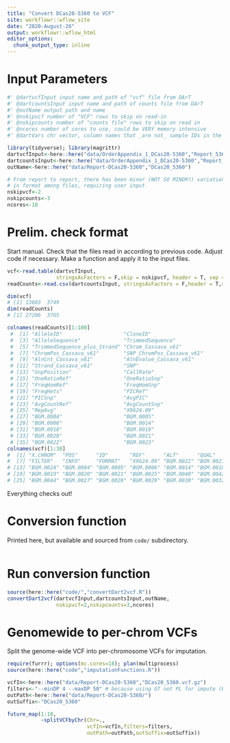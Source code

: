 ```yaml
---
title: "Convert DCas20-5360 to VCF"
site: workflowr::wflow_site
date: "2020-August-26"
output: workflowr::wflow_html
editor_options:
  chunk_output_type: inline
---
```


# Input Parameters

```r
#' @dartvcfInput input name and path of "vcf" file from DArT
#' @dartcountsInput input name and path of counts file from DArT
#' @outName output path and name
#' @nskipvcf number of "VCF" rows to skip on read-in
#' @nskipcounts number of "counts file" rows to skip on read in
#' @ncores number of cores to use, could be VERY memory intensive
#' @dartVars chr vector, column names that _are not_ sample IDs in the read-counts file. I use this internally to assign the sampleIDs in the VCF file

library(tidyverse); library(magrittr)
dartvcfInput<-here::here("data/OrderAppendix_1_DCas20-5360","Report_5360_coanalysis_version6_VCF.txt")
dartcountsInput<-here::here("data/OrderAppendix_1_DCas20-5360","Report_5360_coanalysis_counts.csv")
outName<-here::here("data/Report-DCas20-5360","DCas20_5360")

# From report to report, there has been minor (NOT SO MINOR?) variation
# in format among files, requiring user input
nskipvcf<-2 
nskipcounts<-3
ncores<-10
```

# Prelim. check format

Start manual. Check that the files read in according to previous code. Adjust code if necessary. Make a function and apply it to the input files.

```r
vcf<-read.table(dartvcfInput,
                stringsAsFactors = F,skip = nskipvcf, header = T, sep = "\t", comment.char = "")
readCounts<-read.csv(dartcountsInput, stringsAsFactors = F,header = T,skip=nskipcounts)

dim(vcf)
# [1] 13603  3749
dim(readCounts)
# [1] 27206  3765

colnames(readCounts)[1:100]
 #  [1] "AlleleID"                    "CloneID"                    
 #  [3] "AlleleSequence"              "TrimmedSequence"            
 #  [5] "TrimmedSequence_plus_Strand" "Chrom_Cassava_v61"          
 #  [7] "ChromPos_Cassava_v61"        "SNP_ChromPos_Cassava_v61"   
 #  [9] "AlnCnt_Cassava_v61"          "AlnEvalue_Cassava_v61"      
 # [11] "Strand_Cassava_v61"          "SNP"                        
 # [13] "SnpPosition"                 "CallRate"                   
 # [15] "OneRatioRef"                 "OneRatioSnp"                
 # [17] "FreqHomRef"                  "FreqHomSnp"                 
 # [19] "FreqHets"                    "PICRef"                     
 # [21] "PICSnp"                      "AvgPIC"                     
 # [23] "AvgCountRef"                 "AvgCountSnp"                
 # [25] "RepAvg"                      "X9624.09"                   
 # [27] "BGM.0004"                    "BGM.0005"                   
 # [29] "BGM.0006"                    "BGM.0014"                   
 # [31] "BGM.0018"                    "BGM.0019"                   
 # [33] "BGM.0020"                    "BGM.0021"                   
 # [35] "BGM.0022"                    "BGM.0023" 
colnames(vcf)[1:30]
#  [1] "X.CHROM"  "POS"      "ID"       "REF"      "ALT"      "QUAL"    
#  [7] "FILTER"   "INFO"     "FORMAT"   "X9624.09" "BGM.0022" "BGM.0023"
# [13] "BGM.0024" "BGM.0004" "BGM.0005" "BGM.0006" "BGM.0014" "BGM.0018"
# [19] "BGM.0019" "BGM.0020" "BGM.0021" "BGM.0025" "BGM.0040" "BGM.0042"
# [25] "BGM.0044" "BGM.0027" "BGM.0028" "BGM.0029" "BGM.0030" "BGM.0032"
```

Everything checks out!

# Conversion function

Printed here, but available and sourced from `code/` subdirectory.

```r
```

# Run conversion function

```r
source(here::here("code/","convertDart2vcf.R"))
convertDart2vcf(dartvcfInput,dartcountsInput,outName,
                nskipvcf=2,nskipcounts=3,ncores)
```

# Genomewide to per-chrom VCFs

Split the genome-wide VCF into per-chromosome VCFs for imputation.

```r
require(furrr); options(mc.cores=18); plan(multiprocess)
source(here::here("code","imputationFunctions.R"))

vcfIn<-here::here("data/Report-DCas20-5360","DCas20_5360.vcf.gz")
filters<-"--minDP 4 --maxDP 50" # because using GT not PL for impute (Beagle5)
outPath<-here::here("data/Report-DCas20-5360/")
outSuffix<-"DCas20_5360"

future_map(1:18,
           ~splitVCFbyChr(Chr=.,
                          vcfIn=vcfIn,filters=filters,
                          outPath=outPath,outSuffix=outSuffix))
```
